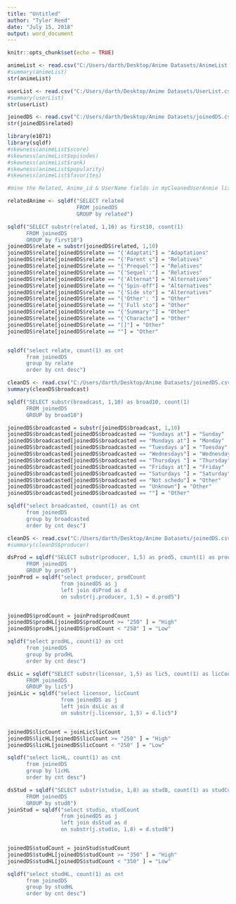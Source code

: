 ---
title: "Untitled"
author: "Tyler Reed"
date: "July 15, 2018"
output: word_document
---

```{r setup, include=FALSE}
knitr::opts_chunk$set(echo = TRUE)
```

```{r}
animeList <- read.csv("C:/Users/darth/Desktop/Anime Datasets/AnimeList.csv")
#summary(animeList)
str(animeList)
```
```{r}
userList <- read.csv("C:/Users/darth/Desktop/Anime Datasets/UserList.csv")
#summary(userList)
str(userList)
```
```{r}
joinedDS <- read.csv("C:/Users/darth/Desktop/Anime Datasets/joinedDS.csv")
str(joinedDS$related)
```

```{r}
library(e1071)
library(sqldf)
#skewness(animeList$score)
#skewness(animeList$episodes)
#skewness(animeList$rank)
#skewness(animeList$popularity)
#skewness(animeList$favorites)
```
```{r}
#mine the Related, Anime_id & UserName fields in myCleanedUserAnmie list. Use SQL in R (SQLDF). When using WRITE, write it with a colon seperator. Open the file in Excel using the Import text wizard, tell it the seperator is a colon. Then read it back into a data frame.

```

```{r}
relatedAnime <- sqldf("SELECT related
                      FROM joinedDS
                      GROUP by related")
```

```{r}
sqldf("SELECT substr(related, 1,10) as first10, count(1)
      FROM joinedDS
      GROUP by first10")
joinedDS$relate = substr(joinedDS$related, 1,10)
joinedDS$relate[joinedDS$relate == "{'Adaptati"] = "Adaptations"
joinedDS$relate[joinedDS$relate == "{'Parent s"] = "Relatives"
joinedDS$relate[joinedDS$relate == "{'Prequel'"] = "Relatives"
joinedDS$relate[joinedDS$relate == "{'Sequel':"] = "Relatives"
joinedDS$relate[joinedDS$relate == "{'Alternat"] = "Alternatives"
joinedDS$relate[joinedDS$relate == "{'Spin-off"] = "Alternatives"
joinedDS$relate[joinedDS$relate == "{'Side sto"] = "Alternatives"
joinedDS$relate[joinedDS$relate == "{'Other': "] = "Other"
joinedDS$relate[joinedDS$relate == "{'Full sto"] = "Other"
joinedDS$relate[joinedDS$relate == "{'Summary'"] = "Other"
joinedDS$relate[joinedDS$relate == "{'Characte"] = "Other"
joinedDS$relate[joinedDS$relate == "[]"] = "Other"
joinedDS$relate[joinedDS$relate == ""] = "Other"


sqldf("select relate, count(1) as cnt
      from joinedDS
      group by relate
      order by cnt desc")
```

```{r}
cleanDS <- read.csv("C:/Users/darth/Desktop/Anime Datasets/joinedDS.csv")
summary(cleanDS$broadcast)

sqldf("SELECT substr(broadcast, 1,10) as broad10, count(1)
      FROM joinedDS
      GROUP by broad10")

joinedDS$broadcasted = substr(joinedDS$broadcast, 1,10)
joinedDS$broadcasted[joinedDS$broadcasted == "Sundays at"] = "Sunday"
joinedDS$broadcasted[joinedDS$broadcasted == "Mondays at"] = "Monday"
joinedDS$broadcasted[joinedDS$broadcasted == "Tuesdays a"] = "Tuesday"
joinedDS$broadcasted[joinedDS$broadcasted == "Wednesdays"] = "Wednesday"
joinedDS$broadcasted[joinedDS$broadcasted == "Thursdays "] = "Thursday"
joinedDS$broadcasted[joinedDS$broadcasted == "Fridays at"] = "Friday"
joinedDS$broadcasted[joinedDS$broadcasted == "Saturdays "] = "Saturday"
joinedDS$broadcasted[joinedDS$broadcasted == "Not schedu"] = "Other"
joinedDS$broadcasted[joinedDS$broadcasted == "Unknown"] = "Other"
joinedDS$broadcasted[joinedDS$broadcasted == ""] = "Other"

sqldf("select broadcasted, count(1) as cnt
      from joinedDS
      group by broadcasted
      order by cnt desc")
```


```{r}
cleanDS <- read.csv("C:/Users/darth/Desktop/Anime Datasets/joinedDS.csv")
#summary(cleanDS$producer)

dsProd = sqldf("SELECT substr(producer, 1,5) as prod5, count(1) as prodCount
      FROM joinedDS
      GROUP by prod5")
joinProd = sqldf("select producer, prodCount
                 from joinedDS as j
                 left join dsProd as d
                 on substr(j.producer, 1,5) = d.prod5")


joinedDS$prodCount = joinProd$prodCount
joinedDS$prodHL[joinedDS$prodCount >= "250" ] = "High"
joinedDS$prodHL[joinedDS$prodCount < "250" ] = "Low"

sqldf("select prodHL, count(1) as cnt
      from joinedDS
      group by prodHL
      order by cnt desc")
```

```{r}
dsLic = sqldf("SELECT substr(licensor, 1,5) as lic5, count(1) as licCount
      FROM joinedDS
      GROUP by lic5")
joinLic = sqldf("select licensor, licCount
                 from joinedDS as j
                 left join dsLic as d
                 on substr(j.licensor, 1,5) = d.lic5")


joinedDS$licCount = joinLic$licCount
joinedDS$licHL[joinedDS$licCount >= "250" ] = "High"
joinedDS$licHL[joinedDS$licCount < "250" ] = "Low"

sqldf("select licHL, count(1) as cnt
      from joinedDS
      group by licHL
      order by cnt desc")
```

```{r}
dsStud = sqldf("SELECT substr(studio, 1,8) as stud8, count(1) as studCount
      FROM joinedDS
      GROUP by stud8")
joinStud = sqldf("select studio, studCount
                 from joinedDS as j
                 left join dsStud as d
                 on substr(j.studio, 1,8) = d.stud8")


joinedDS$studCount = joinStud$studCount
joinedDS$studHL[joinedDS$studCount >= "350" ] = "High"
joinedDS$studHL[joinedDS$studCount < "350" ] = "Low"

sqldf("select studHL, count(1) as cnt
      from joinedDS
      group by studHL
      order by cnt desc")
```

